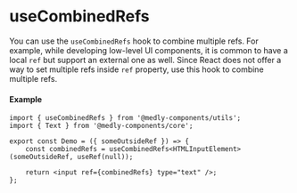 
<Meta title="Utils/Hooks/useCombinedRefs" />

# useCombinedRefs

You can use the `useCombinedRefs` hook to combine multiple refs. For example, while developing low-level UI components, it is common to have a local `ref` but support an external one as well. Since React does not offer a way to set multiple refs inside `ref` property, use this hook to combine multiple refs.


#### Example

```tsx
import { useCombinedRefs } from '@medly-components/utils';
import { Text } from '@medly-components/core';

export const Demo = ({ someOutsideRef }) => {
    const combinedRefs = useCombinedRefs<HTMLInputElement>(someOutsideRef, useRef(null));

    return <input ref={combinedRefs} type="text" />;
};
```
